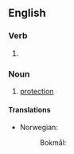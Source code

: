 {{also|safe-guarding}}
==English==

===Verb===
{{head|en|verb form}}

# {{present participle of|safeguard|lang=en|nocat=1}}

===Noun===
{{en-noun|-}}

# [[protection]]

====Translations====
{{trans-top|protection}}
* Norwegian:
*: Bokmål: {{t|nb|ivaretakelse|m}}
{{trans-mid}}
{{trans-bottom}}